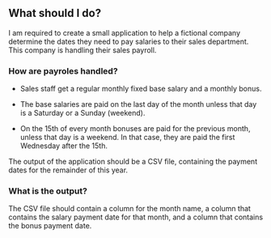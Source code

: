 
## What should I do?
I am required to create a small application to help a fictional company determine
the dates they need to pay salaries to their sales department.
This company is handling their sales payroll.

### How are payroles handled?

- Sales staff get a regular monthly fixed base salary and a monthly bonus.
- The base salaries are paid on the last day of the month unless that day is a Saturday or a Sunday (weekend).

- On the 15th of every month bonuses are paid for the previous month, unless
that day is a weekend. In that case, they are paid the first Wednesday after
the 15th.

The output of the application should be a CSV file, containing the payment dates for
the remainder of this year. 

### What is the output?

The CSV file should contain a column for the month
name, a column that contains the salary payment date for that month, and a column
that contains the bonus payment date.
